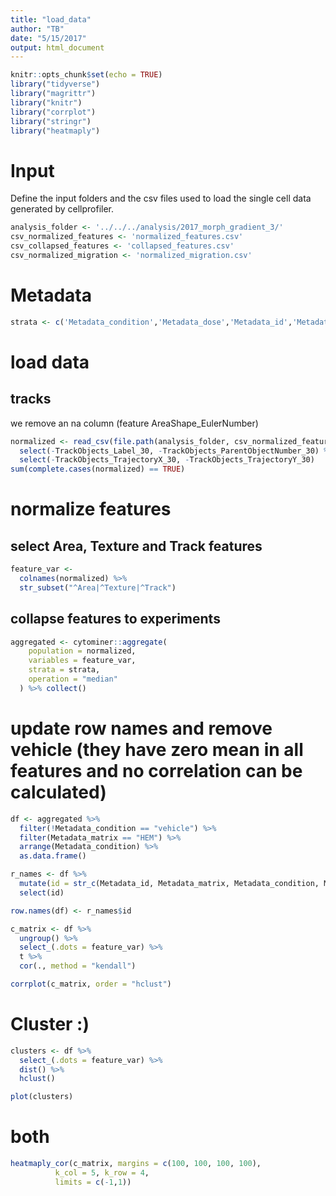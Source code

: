 ```yaml
---
title: "load_data"
author: "TB"
date: "5/15/2017"
output: html_document
---
```


```r
knitr::opts_chunk$set(echo = TRUE)
library("tidyverse")
library("magrittr")
library("knitr")
library("corrplot")
library("stringr")
library("heatmaply")
```

# Input 
Define the input folders and the csv files used to load the single cell data generated by cellprofiler.
```r
analysis_folder <- '../../../analysis/2017_morph_gradient_3/'
csv_normalized_features <- 'normalized_features.csv'
csv_collapsed_features <- 'collapsed_features.csv'
csv_normalized_migration <- 'normalized_migration.csv'
```

# Metadata 
```r
strata <- c('Metadata_condition','Metadata_dose','Metadata_id','Metadata_date','Metadata_matrix')
```

# load data

## tracks
we remove an na column (feature AreaShape_EulerNumber)
```r
normalized <- read_csv(file.path(analysis_folder, csv_normalized_features) ) %>%
  select(-TrackObjects_Label_30, -TrackObjects_ParentObjectNumber_30) %>%
  select(-TrackObjects_TrajectoryX_30, -TrackObjects_TrajectoryY_30)
sum(complete.cases(normalized) == TRUE)
```

# normalize features 

## select Area, Texture and Track features 
```r
feature_var <-
  colnames(normalized) %>%
  str_subset("^Area|^Texture|^Track")
```

## collapse features to experiments
```r
aggregated <- cytominer::aggregate(
    population = normalized,
    variables = feature_var,
    strata = strata,
    operation = "median"
  ) %>% collect()

```

# update row names and remove vehicle (they have zero mean in all features and no correlation can be calculated)
```r
df <- aggregated %>% 
  filter(!Metadata_condition == "vehicle") %>%
  filter(Metadata_matrix == "HEM") %>%
  arrange(Metadata_condition) %>% 
  as.data.frame()

r_names <- df %>% 
  mutate(id = str_c(Metadata_id, Metadata_matrix, Metadata_condition, Metadata_dose, sep = ' ')) %>%
  select(id)

row.names(df) <- r_names$id

c_matrix <- df %>%
  ungroup() %>%
  select_(.dots = feature_var) %>%
  t %>%
  cor(., method = "kendall") 

corrplot(c_matrix, order = "hclust")

```
# Cluster :) 
```r
clusters <- df %>% 
  select_(.dots = feature_var) %>% 
  dist() %>%
  hclust()

plot(clusters)
```
# both
```r
heatmaply_cor(c_matrix, margins = c(100, 100, 100, 100),
          k_col = 5, k_row = 4,
          limits = c(-1,1))
```
#